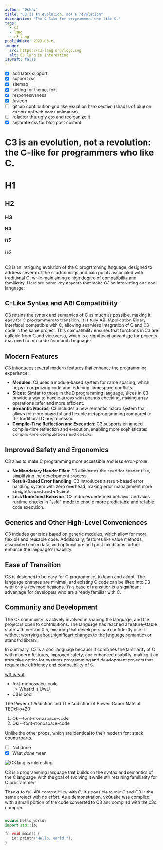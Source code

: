 ```yaml
---
author: "Oskai"
title: "C3 is an evolution, not a revolution"
description: "The C-like for programmers who like C."
tags:
  - c3
  - lang
  - c3 lang
publishDate: 2023-03-01
image:
  src: https://c3-lang.org/logo.svg
  alt: C3 lang is interesting
isDraft: false
---
```


- [x] add latex support
- [x] support rss
- [x] sitemap
- [x] setting for theme, font
- [x] responesiveness
- [x] favicon
- [ ] github contribution grid like visual on hero section (shades of blue on canvas api with some animation)
- [ ] refactor that ugly css and reorganize it
- [x] separate css for blog post content

# C3 is an evolution, not a revolution: the C-like for programmers who like C.

# H1

## H2

### H3

#### H4

##### H5

###### H6

C3 is an intriguing evolution of the C programming language, designed to address several of the shortcomings and pain points associated with traditional C, while maintaining a high degree of compatibility and familiarity. Here are some key aspects that make C3 an interesting and cool language:

## C-Like Syntax and ABI Compatibility

C3 retains the syntax and semantics of C as much as possible, making it easy for C programmers to transition. It is fully ABI (Application Binary Interface) compatible with C, allowing seamless integration of C and C3 code in the same project. This compatibility ensures that functions in C3 are callable from C and vice versa, which is a significant advantage for projects that need to mix code from both languages.

## Modern Features

C3 introduces several modern features that enhance the programming experience:

- **Modules**: C3 uses a module-based system for name spacing, which helps in organizing code and reducing namespace conflicts.
- **Slices**: Similar to those in the D programming language, slices in C3 provide a way to handle arrays with bounds checking, making array operations safer and more efficient.
- **Semantic Macros**: C3 includes a new semantic macro system that allows for more powerful and flexible metaprogramming compared to the traditional C preprocessor.
- **Compile-Time Reflection and Execution**: C3 supports enhanced compile-time reflection and execution, enabling more sophisticated compile-time computations and checks.

## Improved Safety and Ergonomics

C3 aims to make C programming more accessible and less error-prone:

- **No Mandatory Header Files**: C3 eliminates the need for header files, simplifying the development process.
- **Result-Based Error Handling**: C3 introduces a result-based error handling system with zero overhead, making error management more straightforward and efficient.
- **Less Undefined Behavior**: C3 reduces undefined behavior and adds runtime checks in "safe" mode to ensure more predictable and reliable code execution.

## Generics and Other High-Level Conveniences

C3 includes generics based on generic modules, which allow for more flexible and reusable code. Additionally, features like value methods, associated enum data, and optional pre and post conditions further enhance the language's usability.

## Ease of Transition

C3 is designed to be easy for C programmers to learn and adopt. The language changes are minimal, and existing C code can be lifted into C3 with only a few modifications. This ease of transition is a significant advantage for developers who are already familiar with C.

## Community and Development

The C3 community is actively involved in shaping the language, and the project is open to contributions. The language has reached a feature-stable state with version 0.5, ensuring that developers can confidently use it without worrying about significant changes to the language semantics or standard library.

In summary, C3 is a cool language because it combines the familiarity of C with modern features, improved safety, and enhanced usability, making it an attractive option for systems programming and development projects that require the efficiency and compatibility of C.

[wtf is wut](https://ahmedatigui.com)

- font-monospace-code
  - What tf is UwU
- C3 is cool

The Power of Addiction and The Addiction of Power: Gabor Maté at TEDxRio+20

1. Ok --font-monospace-code
2. Oki --font-monospace-code

Unlike the other props, which are identical to their modern font stack counterparts.

- [ ] Not done
- [x] What _done_ mean

![C3 lang is interesting](https://c3-lang.org/logo.svg "C3 lang is interesting")

C3 is a programming language that builds on the syntax and semantics of the C language, with the goal of evolving it while still retaining familiarity for C programmers.

Thanks to full ABI compatibility with C, it's possible to mix C and C3 in the same project with no effort.
As a demonstration, vkQuake was compiled with a small portion of the code converted to C3 and compiled with the c3c compiler.

```cpp

module hello_world;
import std::io;

fn void main() {
   io::printn("Hello, world!");
}
```
